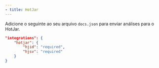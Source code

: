 ```yaml
---
- title: HotJar
---
```


Adicione o seguinte ao seu arquivo `docs.json` para enviar análises para o HotJar.

```json Analytics options in docs.json
"integrations": {
    "hotjar": {
        "hjid": "required",
        "hjsv": "required"
    }
}
```
